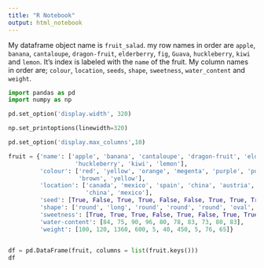 ```yaml
---
title: "R Notebook"
output: html_notebook
---
```


My dataframe object name is `fruit_salad`. my row names in order are `apple`, `banana`, `cantaloupe`, `dragon-fruit`, `elderberry`, `fig`, `Guava`, `huckleberry`, `kiwi` and `lemon`. 
It's index is labeled with the `name` of the fruit.
My column names in order are; `colour`, `location`, `seeds`, `shape`, `sweetness`, `water_content` and  `weight`.

```python
import pandas as pd
import numpy as np
```

```python
pd.set_option('display.width', 320)

np.set_printoptions(linewidth=320)

pd.set_option('display.max_columns',10)
```


```python

fruit = {'name': ['apple', 'banana', 'cantaloupe', 'dragon-fruit', 'elderberry', 'fig', 'guava',
                   'huckleberry', 'kiwi', 'lemon'],
         'colour': ['red', 'yellow', 'orange', 'megenta', 'purple', 'purple', 'green', 'blue', 
                    'brown', 'yellow'],
         'location': ['canada', 'mexico', 'spain', 'china', 'austria', 'turkey', 'mexico', 'canada',
                      'china', 'mexico'],
         'seed': [True, False, True, True, False, False, True, True, True, False],
         'shape': ['round', 'long', 'round', 'round', 'round', 'oval', 'oval', 'round', 'round', 'oval'], 
         'sweetness': [True, True, True, False, True, False, True, True, True, False],
         'water-content': [84, 75, 90, 96, 80, 78, 83, 73, 80, 83],
         'weight': [100, 120, 1360, 600, 5, 40, 450, 5, 76, 65]}
         

df = pd.DataFrame(fruit, columns = list(fruit.keys()))
df
```


